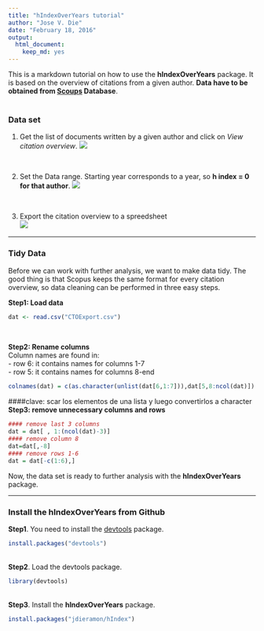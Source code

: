 ```yaml
---
title: "hIndexOverYears tutorial"
author: "Jose V. Die"
date: "February 18, 2016"
output: 
  html_document: 
    keep_md: yes
---
```

  
This is a markdown tutorial on how to use the **hIndexOverYears** package. It is based on the overview of citations from a given author. **Data have to be obtained
from [Scoups](www.scopus.com) Database**.  
<br>  
  
### Data set
1. Get the list of documents written by a given author and click on *View citation overview*.
![](fig1.png)
  
<br>  
    
2. Set the Data range. Starting year corresponds to a year, so **h index = 0 for that author**. 
![](fig2.png)
  
<br>  

3. Export the citation overview to a spreedsheet  
![](fig3.png)

***
### Tidy Data
Before we can work with further analysis, we want to make data tidy. The good thing is that Scopus keeps the same format for every citation overview, so data cleaning can be performed in three easy steps.  

**Step1: Load data**
```r
dat <- read.csv("CTOExport.csv")
```
<br>

**Step2: Rename columns**  
Column names are found in:  
- row 6: it contains names for columns 1-7     
- row 5: it contains names for columns 8-end
```r
colnames(dat) = c(as.character(unlist(dat[6,1:7])),dat[5,8:ncol(dat)])
```
####clave: scar los elementos de una lista y luego convertirlos a character
<br>
**Step3: remove unnecessary columns and rows**  
```r
#### remove last 3 columns
dat = dat[ , 1:(ncol(dat)-3)]
#### remove column 8
dat=dat[,-8]
#### remove rows 1-6
dat = dat[-c(1:6),]
```

Now, the data set is ready to further analysis with the **hIndexOverYears** package. 
  
***
### Install the hIndexOverYears from Github
**Step1**. You need to install the [devtools](https://github.com/hadley/devtools) package.
```r
install.packages("devtools")
```
<br>
**Step2**. Load the devtools package.
```r
library(devtools)
```
<br>
**Step3**. Install the **hIndexOverYears** package. 
```r
install.packages("jdieramon/hIndex")
```



